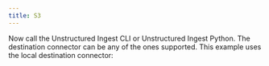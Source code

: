 ```yaml
---
title: S3
---
```



<NewDocument />


<SharedContentS3/>
<SharedAPIKeyURL/>

Now call the Unstructured Ingest CLI or Unstructured Ingest Python. The destination connector can be any of the ones supported. This example uses the local destination connector:


<CodeGroup>

  <S3APISh />

  <S3APIPyV2 />

  <S3APIPyV1 />

</CodeGroup>